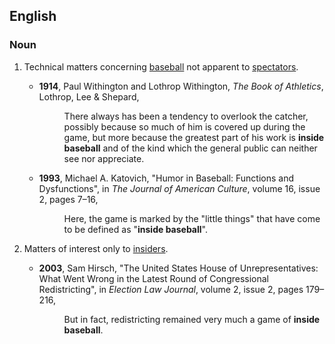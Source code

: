 ==English==
{{wikipedia}}
===Noun===
{{en-noun|sg=[[inside]] [[baseball]]|-}}

# {{idiomatic|US|sports}} Technical matters concerning [[baseball]] not apparent to [[spectator]]s.
#* '''1914''', Paul Withington and Lothrop Withington, ''The Book of Athletics'', Lothrop, Lee & Shepard,
#*: There always has been a tendency to overlook the catcher, possibly because so much of him is covered up during the game, but more because the greatest part of his work is '''inside baseball''' and of the kind which the general public can neither see nor appreciate.
#* '''1993''', Michael A. Katovich, "Humor in Baseball: Functions and Dysfunctions", in ''The Journal of American Culture'', volume 16, issue 2, pages 7–16,
#*: Here, the game is marked by the "little things" that have come to be defined as "'''inside baseball'''".
# {{idiomatic|US}} Matters of interest only to [[insider]]s.
#* '''2003''', Sam Hirsch, "The United States House of Unrepresentatives: What Went Wrong in the Latest Round of Congressional Redistricting", in ''Election Law Journal'', volume 2, issue 2, pages 179–216,
#*: But in fact, redistricting remained very much a game of '''inside baseball'''.
